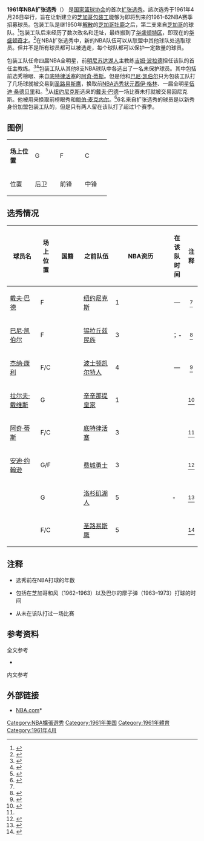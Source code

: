 {{noteTA|G1=NBA}}
{{Infobox NBA Draft
| year          = 1961
| logo          =
| logosize      =
| image         =
| imagesize     =
| caption       =
| date          = 1961年4月26日
| time          =
| location      =
| exp_teams     = [[华盛顿奇才|芝加哥包装工]]
}}
'''1961年NBA扩张选秀'''（{{lang|en|1961 NBA Expansion Draft}}） 是[[国家篮球协会|国家篮球协会]]的首次[[扩张选秀|扩张选秀]]。該次选秀于1961年4月26日举行，旨在让新建立的[[华盛顿奇才|芝加哥包装工]]能够为即将到来的1961-62NBA赛季招募球员。包装工队是继1950年[[已不存在的NBA球队列表|解散]]的[[芝加哥牡鹿|芝加哥牡鹿]]之后，第二支来自[[芝加哥|芝加哥]]的球队。<ref>{{cite web |url=http://www.nba.com/bulls/history/Chicago_Bulls_History-24393-42.html |title=History of the Chicago Bulls |work=NBA.com/Bulls |publisher=Turner Sports Interactive, Inc |date= |accessdate=2010-03-14 |archiveurl=https://web.archive.org/web/20100319080216/http://www.nba.com/bulls/history/Chicago_Bulls_History-24393-42.html |archivedate=2010-03-19 |deadurl=no }}</ref>包装工队后来经历了数次改名和迁址，最终搬到了[[华盛顿特区|华盛顿特区]]，即现在的[[华盛顿奇才|华盛顿奇才]]。<ref>{{cite web |url=http://www.nba.com/wizards/history/00400304.html |title=Washington Wizards History |work=NBA.com/Wizards |publisher=Turner Sports Interactive, Inc |date= |accessdate=2010-03-14 |archiveurl=https://web.archive.org/web/20100411084647/http://www.nba.com/wizards/history/00400304.html |archivedate=2010-04-11 |deadurl=no }}</ref>在NBA扩张选秀中，新的NBA队伍可以从联盟中其他球队处选取球员。但并不是所有球员都可以被选走，每个球队都可以保护一定数量的球员。

包装工队任命四届NBA全明星，前[[洛杉矶湖人|明尼苏达湖人]]主教练[[吉姆·波拉德|吉姆·波拉德]]担任该队的首任主教练。<ref>{{cite web|url=http://www.basketball-reference.com/players/p/pollaji01.html|title=Jim Pollard Statistics|work=basketball-reference.com|publisher=Sports Reference LLC|date=|accessdate=2010-03-14|archive-date=2012-10-02|archive-url=https://www.webcitation.org/6B7DBWX2s?url=http://www.basketball-reference.com/players/p/pollaji01.html|dead-url=no}}</ref><ref>{{cite web |url=http://www.basketball-reference.com/coaches/pollaji01c.html |title=Jim Pollard Coaching Record |work=basketball-reference.com |publisher=Sports Reference LLC |date= |accessdate=2010-03-14 |archiveurl=https://web.archive.org/web/20100412121303/http://www.basketball-reference.com/coaches/pollaji01c.html |archivedate=2010-04-12 |deadurl=no }}</ref>包装工队从其他8支NBA球队中各选出了一名未保护球员。其中包括前选秀榜眼、来自[[底特律活塞|底特律活塞]]的[[阿奇·蒂斯|阿奇·蒂斯]]。但是他和[[巴尼·凯伯尔|巴尼·凯伯尔]]只为包装工队打了几场球就被交易到[[亚特兰大鹰|圣路易斯鹰]]，换取前[[NBA选秀状元|NBA选秀状元]][[西伊·格林|西伊·格林]]、一届全明星[[伍迪·桑德贝里|伍迪·桑德贝里]]和{{link-en|乔·格拉博斯基|Joe Graboski}}。<ref name="Dees">{{cite web|url=http://www.basketball-reference.com/players/d/deesar01.html|title=Archie Dees Statistics|work=basketball-reference.com|publisher=Sports Reference LLC|date=|accessdate=2010-03-14|archive-date=2020-08-12|archive-url=https://web.archive.org/web/20200812182857/https://www.basketball-reference.com/players/d/deesar01.html|dead-url=no}}</ref>从[[纽约尼克斯|纽约尼克斯]]选来的[[戴夫·巴德|戴夫·巴德]]一场比赛未打就被交易回尼克斯。他被用来换取前榜眼秀{{link-en|查理·泰拉|Charlie Tyra}}和[[鲍伯·麦克内尔|鲍伯·麦克内尔]]。<ref name="Budd">{{cite web|url=http://www.basketball-reference.com/players/b/buddda01.html|title=Dave Budd Statistics|work=basketball-reference.com|publisher=Sports Reference LLC|date=|accessdate=2010-03-14|archive-date=2020-11-26|archive-url=https://web.archive.org/web/20201126214909/https://www.basketball-reference.com/players/b/buddda01.html|dead-url=no}}</ref>6名来自扩张选秀的球员是以新秀身份加盟包装工队的，但是只有两人留在该队打了超过1个赛季。

== 图例 ==
{| class="wikitable"
|width="50"|'''场上位置'''||width="50"|G||width="50"|F||width="50"|C
|-
|位置||后卫||前锋||中锋
|}

==选秀情况==
{| class="wikitable sortable" width="90%"
! width="19%"| 球员名
! width="1%"| 场上位置
! width="16%" class=unsortable| 国籍
! width="20%"| 之前队伍
! width="5%"| NBA资历{{ref label|Note1|a|a}}
! width="12%"| 在该队时间{{ref label|Note2|b|b}}
! width="1%" class=unsortable| 注释
|-
| [[戴夫·巴德|戴夫·巴德]]
| F
| {{USA}}
| [[纽约尼克斯|纽约尼克斯]]
| 1
|align="center"| — {{ref label|Note3|c|c}}
|align="center"| <ref name="Budd"/>
|-
| [[巴尼·凯伯尔|巴尼·凯伯尔]]
| F
| {{USA}}
| [[费城76人|锡拉丘兹民族]]
| 3
| {{nbay|1961|start}}；{{nbay|1962|end}}-{{nbay|1963|end}}
|align="center"| <ref>{{cite web|url=http://www.basketball-reference.com/players/c/cableba01.html|title=Barney Cable Statistics|accessdate=2010-06-02|work=basketball-reference.com|publisher=Sports Reference LLC|archive-date=2013-01-09|archive-url=https://www.webcitation.org/6DY1W0yUg?url=http://www.basketball-reference.com/players/c/cableba01.html|dead-url=no}}</ref>
|-
| [[杰纳·康利|杰纳·康利]]
| F/C
| {{USA}}
| [[波士顿凯尔特人|波士顿凯尔特人]]
| 4
|align="center"| — {{ref label|Note3|c|c}}
|align="center"| <ref>{{cite web|url=http://www.basketball-reference.com/players/c/conlege01.html|title=Gene Conley Statistics|accessdate=2010-06-02|work=basketball-reference.com|publisher=Sports Reference LLC|archive-date=2013-01-09|archive-url=https://www.webcitation.org/6DY1WSXOp?url=http://www.basketball-reference.com/players/c/conlege01.html|dead-url=no}}</ref>
|-
| [[拉尔夫·戴维斯|拉尔夫·戴维斯]]
| G
| {{USA}}
| [[萨克拉门托国王|辛辛那提皇家]]
| 1
| {{nbay|1961|full=y}}
|align="center"| <ref>{{cite web |url=http://www.basketball-reference.com/players/d/davisra01.html |title=Ralph Davis Statistics |accessdate=2010-06-02 |work=basketball-reference.com |publisher=Sports Reference LLC |archiveurl=https://web.archive.org/web/20100623085524/http://www.basketball-reference.com/players/d/davisra01.html |archivedate=2010-06-23 |deadurl=no }}</ref>
|-
| [[阿奇·蒂斯|阿奇·蒂斯]]
| F/C
| {{USA}}
| [[底特律活塞|底特律活塞]]
| 3
| {{nbay|1961|start}}
|align="center"| <ref name="Dees"/>
|-
| [[安迪·约翰逊|安迪·约翰逊]]
| G/F
| {{USA}}
| [[金州勇士|费城勇士]]
| 3
| {{nbay|1961|full=y}}
|align="center"| <ref>{{cite web|url=http://www.basketball-reference.com/players/j/johnsan01.html|title=Andy Johnson Statistics|accessdate=2010-06-02|work=basketball-reference.com|publisher=Sports Reference LLC|archive-date=2013-01-09|archive-url=https://www.webcitation.org/6DY1XNdPU?url=http://www.basketball-reference.com/players/j/johnsan01.html|dead-url=no}}</ref>
|-
| {{link-en|鲍比·莱昂纳德|Bobby Leonard}}
| G
| {{USA}}
| [[洛杉矶湖人|洛杉矶湖人]]
| 5
| {{nbay|1961|start}}-{{nbay|1962|end}}
|align="center"| <ref>{{cite web|url=http://www.basketball-reference.com/players/l/leonasl01.html|title=Slick Leonard Statistics|accessdate=2010-06-02|work=basketball-reference.com|publisher=Sports Reference LLC|archive-date=2012-09-15|archive-url=https://www.webcitation.org/6AgsBZ9L7?url=http://www.basketball-reference.com/players/l/leonasl01.html|dead-url=no}}</ref>
|-
| {{link-en|戴夫·皮昂特克|Dave Piontek}}
| F/C
| {{USA}}
| [[亚特兰大鹰|圣路易斯鹰]]
| 5
| {{nbay|1961|full=y}}
|align="center"| <ref>{{cite web |url=http://www.basketball-reference.com/players/p/piontda01.html |title=Dave Piontek Statistics |accessdate=2010-06-02 |work=basketball-reference.com |publisher=Sports Reference LLC |archiveurl=https://web.archive.org/web/20100701121014/http://www.basketball-reference.com/players/p/piontda01.html |archivedate=2010-07-01 |deadurl=no }}</ref>
|}

==注释==
*{{note label|Note1|a|a}} 选秀前在NBA打球的年数
*{{note label|Note2|b|b}} 包括在芝加哥和风（1962–1963）以及巴尔的摩子弹（1963–1973）打球的时间
*{{note label|Note3|c|c}} 从未在该队打过一场比赛

== 参考资料 ==
;全文参考
{{refbegin}}
*{{cite web |url=http://www.basketball-reference.com/draft/NBA_1961_expansion.html |title=1961 NBA Expansion Draft |work=basketball-reference.com |publisher=Sports Reference LLC |date= |accessdate=2010-03-14 |archiveurl=https://web.archive.org/web/20100327041410/http://www.basketball-reference.com/draft/NBA_1961_expansion.html |archivedate=2010-03-27 |deadurl=no }}
{{refend}}

;内文参考
{{reflist|colwidth=30em}}

== 外部链接 ==
*[http://www.nba.com/ NBA.com]*{{Wayback|url=http://www.nba.com/ |date=20100128104238 }}

{{NBA Drafts}}

{{DEFAULTSORT:1961 Nba Expansion Draft}}
[[Category:NBA擴張選秀|Category:NBA擴張選秀]]
[[Category:1961年美国|Category:1961年美国]]
[[Category:1961年體育|Category:1961年體育]]
[[Category:1961年4月|Category:1961年4月]]